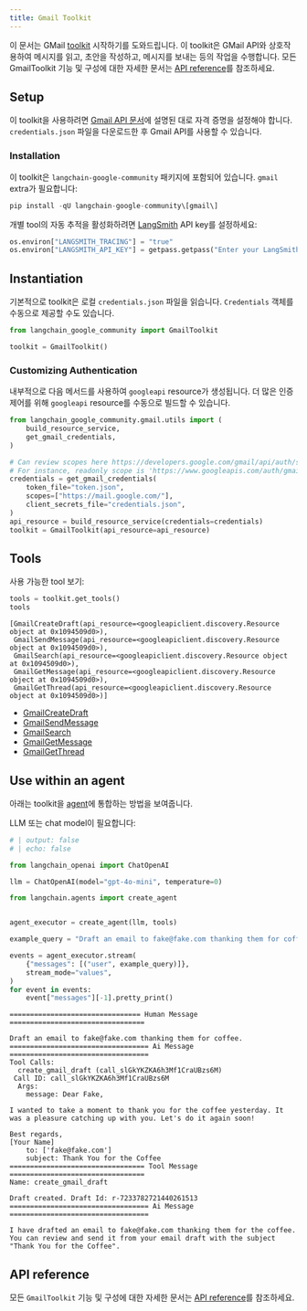 ```yaml
---
title: Gmail Toolkit
---
```


이 문서는 GMail [toolkit](/oss/langchain/tools#toolkits) 시작하기를 도와드립니다. 이 toolkit은 GMail API와 상호작용하여 메시지를 읽고, 초안을 작성하고, 메시지를 보내는 등의 작업을 수행합니다. 모든 GmailToolkit 기능 및 구성에 대한 자세한 문서는 [API reference](https://python.langchain.com/api_reference/google_community/gmail/langchain_google_community.gmail.toolkit.GmailToolkit.html)를 참조하세요.

## Setup

이 toolkit을 사용하려면 [Gmail API 문서](https://developers.google.com/gmail/api/quickstart/python#authorize_credentials_for_a_desktop_application)에 설명된 대로 자격 증명을 설정해야 합니다. `credentials.json` 파일을 다운로드한 후 Gmail API를 사용할 수 있습니다.

### Installation

이 toolkit은 `langchain-google-community` 패키지에 포함되어 있습니다. `gmail` extra가 필요합니다:

```python
pip install -qU langchain-google-community\[gmail\]
```

개별 tool의 자동 추적을 활성화하려면 [LangSmith](https://docs.smith.langchain.com/) API key를 설정하세요:

```python
os.environ["LANGSMITH_TRACING"] = "true"
os.environ["LANGSMITH_API_KEY"] = getpass.getpass("Enter your LangSmith API key: ")
```

## Instantiation

기본적으로 toolkit은 로컬 `credentials.json` 파일을 읽습니다. `Credentials` 객체를 수동으로 제공할 수도 있습니다.

```python
from langchain_google_community import GmailToolkit

toolkit = GmailToolkit()
```

### Customizing Authentication

내부적으로 다음 메서드를 사용하여 `googleapi` resource가 생성됩니다.
더 많은 인증 제어를 위해 `googleapi` resource를 수동으로 빌드할 수 있습니다.

```python
from langchain_google_community.gmail.utils import (
    build_resource_service,
    get_gmail_credentials,
)

# Can review scopes here https://developers.google.com/gmail/api/auth/scopes
# For instance, readonly scope is 'https://www.googleapis.com/auth/gmail.readonly'
credentials = get_gmail_credentials(
    token_file="token.json",
    scopes=["https://mail.google.com/"],
    client_secrets_file="credentials.json",
)
api_resource = build_resource_service(credentials=credentials)
toolkit = GmailToolkit(api_resource=api_resource)
```

## Tools

사용 가능한 tool 보기:

```python
tools = toolkit.get_tools()
tools
```

```output
[GmailCreateDraft(api_resource=<googleapiclient.discovery.Resource object at 0x1094509d0>),
 GmailSendMessage(api_resource=<googleapiclient.discovery.Resource object at 0x1094509d0>),
 GmailSearch(api_resource=<googleapiclient.discovery.Resource object at 0x1094509d0>),
 GmailGetMessage(api_resource=<googleapiclient.discovery.Resource object at 0x1094509d0>),
 GmailGetThread(api_resource=<googleapiclient.discovery.Resource object at 0x1094509d0>)]
```

- [GmailCreateDraft](https://python.langchain.com/api_reference/google_community/gmail/langchain_google_community.gmail.create_draft.GmailCreateDraft.html)
- [GmailSendMessage](https://python.langchain.com/api_reference/google_community/gmail/langchain_google_community.gmail.send_message.GmailSendMessage.html)
- [GmailSearch](https://python.langchain.com/api_reference/google_community/gmail/langchain_google_community.gmail.search.GmailSearch.html)
- [GmailGetMessage](https://python.langchain.com/api_reference/google_community/gmail/langchain_google_community.gmail.get_message.GmailGetMessage.html)
- [GmailGetThread](https://python.langchain.com/api_reference/google_community/gmail/langchain_google_community.gmail.get_thread.GmailGetThread.html)

## Use within an agent

아래는 toolkit을 [agent](/oss/langchain/agents)에 통합하는 방법을 보여줍니다.

LLM 또는 chat model이 필요합니다:

<ChatModelTabs customVarName="llm" />

```python
# | output: false
# | echo: false

from langchain_openai import ChatOpenAI

llm = ChatOpenAI(model="gpt-4o-mini", temperature=0)
```

```python
from langchain.agents import create_agent


agent_executor = create_agent(llm, tools)
```

```python
example_query = "Draft an email to fake@fake.com thanking them for coffee."

events = agent_executor.stream(
    {"messages": [("user", example_query)]},
    stream_mode="values",
)
for event in events:
    event["messages"][-1].pretty_print()
```

```output
================================ Human Message =================================

Draft an email to fake@fake.com thanking them for coffee.
================================== Ai Message ==================================
Tool Calls:
  create_gmail_draft (call_slGkYKZKA6h3Mf1CraUBzs6M)
 Call ID: call_slGkYKZKA6h3Mf1CraUBzs6M
  Args:
    message: Dear Fake,

I wanted to take a moment to thank you for the coffee yesterday. It was a pleasure catching up with you. Let's do it again soon!

Best regards,
[Your Name]
    to: ['fake@fake.com']
    subject: Thank You for the Coffee
================================= Tool Message =================================
Name: create_gmail_draft

Draft created. Draft Id: r-7233782721440261513
================================== Ai Message ==================================

I have drafted an email to fake@fake.com thanking them for the coffee. You can review and send it from your email draft with the subject "Thank You for the Coffee".
```

## API reference

모든 `GmailToolkit` 기능 및 구성에 대한 자세한 문서는 [API reference](https://python.langchain.com/api_reference/community/agent_toolkits/langchain_community.agent_toolkits.gmail.toolkit.GmailToolkit.html)를 참조하세요.